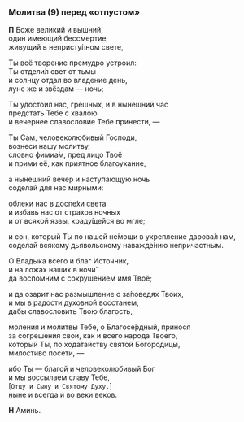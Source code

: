 <span id="molitva9" />

### Молитва (9) перед «отпустом»

**П** Боже великий и вышний,  
один имеющий бессмертие,  
живущий в непристу́пном свете,

Ты всё творение премудро устроил:  
Ты отдели́л свет от тьмы  
и солнцу отдал во владение день,  
луне же и звёздам — ночь;

Ты удостоил нас, грешных, и в нынешний час  
предстать Тебе с хвалою  
и вечернее славословие Тебе принести, —

Ты Сам, человеколюбивый Господи,  
вознеси нашу молитву,  
словно фимиа́м, пред лицо Твоё  
и прими её, как приятное благоухание,

а нынешний вечер и наступающую ночь  
соделай для нас мирными:

облеки нас в доспе́хи света  
и избавь нас от страхов ночных  
и от всякой язвы, краду́щейся во мгле;

и сон, который Ты по нашей не́мощи в укрепление дарова́л нам,  
соделай всякому дьявольскому наважде́нию непричастным.

О Владыка всего и благ Источник,  
и на ложах наших в ночи́  
да воспомним с сокрушением имя Твоё;

и да озарит нас размышление о за́поведях Твоих,  
и мы в радости духовной восстанем,  
дабы славословить Твою благость,

моления и молитвы Тебе, о Благосе́рдный, принося  
за согрешения свои, как и всего народа Твоего,  
который Ты, по хода́тайству святой Богородицы,  
милостиво посети, —

ибо Ты — благой и человеколюбивый Бог  
и мы воссылаем славу Тебе,  
<R>[</R>`Отцу и Сыну и Святому Духу,`<R>]</R>  
ныне и всегда и во веки веков.

**Н** Аминь.
